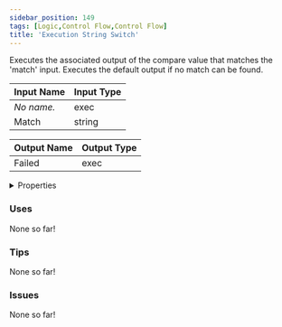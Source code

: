 ```yaml
---
sidebar_position: 149
tags: [Logic,Control Flow,Control Flow]
title: 'Execution String Switch'
---
```


Executes the associated output of the compare value that matches the 'match' input. Executes the default output if no match can be found.




<EsbSvg />

| Input Name | Input Type |
|-----------|-----------|
| *No name.* | exec |
| Match | string |

| Output Name | Output Type |
|-----------|-----------|
| Failed | exec |


<details>
  <summary>Properties</summary>
  <div>
    <div>
    <table>
      <thead>
        <tr>
          <th>Is beta required?</th>
          <th>❌</th>
        </tr>
        <tr>
          <th>Is this chip a trolling risk?</th>
          <th>❌</th>
        </tr>
        <tr>
          <th>Is this chip a role assignment risk?</th>
          <th>❌</th>
        </tr>
        <tr>
          <th>Chip UUID</th>
          <th>80c7d803-df40-45a5-ac7b-bfccb0b511c7</th>
        </tr>
      </thead>
    </table>
    </div>
  </div>
</details>

### Uses

None so far!

### Tips

None so far!

### Issues

None so far!